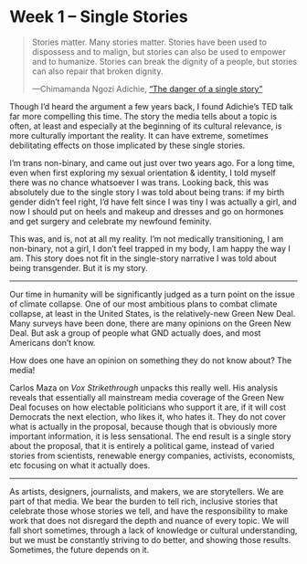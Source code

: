 # Week 1 – Single Stories

> Stories matter. Many stories matter. Stories have been used to dispossess and to malign, but stories can also be used to empower and to humanize. Stories can break the dignity of a people, but stories can also repair that broken dignity.
>
> —Chimamanda Ngozi Adichie, [“The danger of a single story”](https://www.ted.com/talks/chimamanda_adichie_the_danger_of_a_single_story/transcript)

Though I’d heard the argument a few years back, I found Adichie’s TED talk far more compelling this time. The story the media tells about a topic is often, at least and especially at the beginning of its cultural relevance, is more culturally important the reality. It can have extreme, sometimes debilitating effects on those implicated by these single stories.

I’m trans non-binary, and came out just over two years ago. For a long time, even when first exploring my sexual orientation & identity, I told myself there was no chance whatsoever I was trans. Looking back, this was absolutely due to the single story I was told about being trans: if my birth gender didn’t feel right, I’d have felt since I was tiny I was actually a girl, and now I should put on heels and makeup and dresses and go on hormones and get surgery and celebrate my newfound feminity.

This was, and is, not at all my reality. I’m not medically transitioning, I am non-binary, not a girl, I don’t feel trapped in my body, I am happy the way I am. This story does not fit in the single-story narrative I was told about being transgender. But it is my story.

---

Our time in humanity will be significantly judged as a turn point on the issue of climate collapse. One of our most ambitious plans to combat climate collapse, at least in the United States, is the relatively-new Green New Deal. Many surveys have been done, there are many opinions on the Green New Deal. But ask a group of people what GND actually does, and most Americans don’t know.

How does one have an opinion on something they do not know about? The media!

<YouTube id="UpqFaf8vQfk" />

Carlos Maza on _Vox Strikethrough_ unpacks this really well. His analysis reveals that essentially all mainstream media coverage of the Green New Deal focuses on how electable politicians who support it are, if it will cost Democrats the next election, who likes it, who hates it. They do not cover what is actually in the proposal, because though that is obviously more important information, it is less sensational. The end result is a single story about the proposal, that it is entirely a political game, instead of varied stories from scientists, renewable energy companies, activists, economists, etc focusing on what it actually does.

---

As artists, designers, journalists, and makers, we are storytellers. We are part of that media. We bear the burden to tell rich, inclusive stories that celebrate those whose stories we tell, and have the responsibility to make work that does not disregard the depth and nuance of every topic. We will fall short sometimes, through a lack of knowledge or cultural understanding, but we must be constantly striving to do better, and showing those results. Sometimes, the future depends on it.
